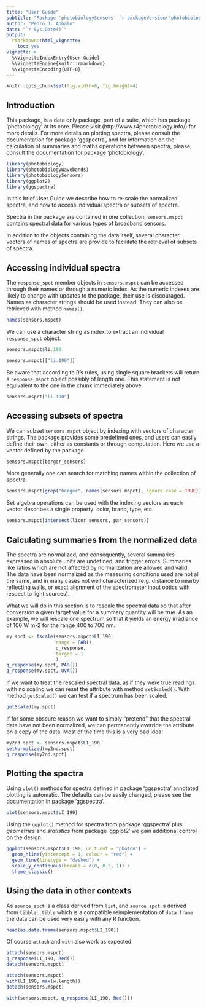 ---
title: "User Guide"
subtitle: "Package 'photobiologySensors' `r packageVersion('photobiologySensors')` "
author: "Pedro J. Aphalo"
date: "`r Sys.Date()`"
output: 
  rmarkdown::html_vignette:
    toc: yes
vignette: >
  %\VignetteIndexEntry{User Guide}
  %\VignetteEngine{knitr::rmarkdown}
  %\VignetteEncoding{UTF-8}
---

```{r, echo=FALSE}
knitr::opts_chunk$set(fig.width=8, fig.height=4)
```


## Introduction

This package, is a data only package, part of a suite, which has package 
'photobiology' at its core. Please visit (http://www.r4photobiology.info/) 
for more details. For more details on plotting spectra, please consult the 
documentation for package 'ggspectra', and for information on the calculation 
of summaries and maths operations between spectra, please, consult the 
documentation for package 'photobiology'.

```{r, message=FALSE}
library(photobiology)
library(photobiologyWavebands)
library(photobiologySensors)
library(ggplot2)
library(ggspectra)
```

In this brief User Guide we describe how to re-scale the normalized
spectra, and how to access individual spectra or subsets of spectra.

Spectra in the package are contained in one collection: `sensors.mspct` contains
spectral data for various types of broadband sensors. 
<!-- In addition it contains contains data on the effect of temperature on the -->
<!-- sensitivity of an ultraviolet sensor. -->

In addition to the objects containing the data itself, several character vectors 
of names of spectra are provide to facilitate the retrieval of subsets of spectra.

## Accessing individual spectra

The `response_spct` member objects in `sensors.mspct` can be accessed through their
names or through a numeric index. As the numeric indexes are likely to change 
with updates to the package, their use is discouraged. Names as character
strings should be used instead. They can also be retrieved with method `names()`.

```{r}
names(sensors.mspct)
```

We can use a character string as index to extract an individual `response_spct`
object.

```{r}
sensors.mspct$li.190
```

```{r}
sensors.mspct[["li.190"]]
```

Be aware that according to R's rules, using single square brackets will return
a `response_mspct` object possibly of length one. This statement is not equivalent
to the one in the chunk immediately above.

```{r}
sensors.mspct["li.190"]
```

## Accessing subsets of spectra

We can subset `sensors.mspct` object by indexing with vectors of character
strings. The package provides some predefined ones, and users can easily
define their own, either as constants or through computation. Here we use
a vector defined by the package.

```{r}
sensors.mspct[berger_sensors]
```

More generally one can search for matching names within the collection of spectra.

```{r}
sensors.mspct[grep("berger", names(sensors.mspct), ignore.case = TRUE)]
```

Set algebra operations can be used with the indexing vectors as each vector
describes a single property: color, brand, type, etc.

```{r}
sensors.mspct[intersect(licor_sensors, par_sensors)]
```

## Calculating summaries from the normalized data

The spectra are normalized, and consequently, several summaries expressed in
absolute units are undefined, and trigger errors. Summaries like ratios which
are not affected by normalization are allowed and valid. The data have been
normalized as the measuring conditions used are not all the same, and in many
cases not well characterized (e.g. distance to nearby reflecting walls, or exact 
alignment of the spectrometer input optics with respect to light sources).

What we will do in this section is to rescale the spectral data so that after 
conversion a given target value for a summary quantity will be true. As an 
example, we will rescale one spectrum so that it yields an energy irradiance of
100 W m-2 for the range 400 to 700 nm.

```{r}
my.spct <- fscale(sensors.mspct$LI_190,
                  range = PAR(),
                  q_response,
                  target = 1
                  )
q_response(my.spct, PAR())
q_response(my.spct, UVA())
```

If we want to treat the rescaled spectral data, as if they were true readings
with no scaling we can reset the attribute with method `setScaled()`. With 
method `getScaled()` we can test if a spectrum has been scaled.

```{r}
getScaled(my.spct)
```

If for some obscure reason we want to simply "pretend" that the spectral data
have not been normalized, we can permanently override the attribute on a copy 
of the data. Most of the time this is a very bad idea!

```{r}
my2nd.spct <- sensors.mspct$LI_190
setNormalized(my2nd.spct)
q_response(my2nd.spct)
```

## Plotting the spectra

Using `plot()` methods for spectra defined in package 'ggspectra' annotated plotting is automatic. The defaults can be easily changed, please see the documentation
in package 'ggspectra'.

```{r}
plot(sensors.mspct$LI_190)
```

Using the `ggplot()` method for spectra from package 'ggspectra' plus _geometries_
and _statistics_ from package 'ggplot2' we gain additional control on the design.

```{r}
ggplot(sensors.mspct$LI_190, unit.out = "photon") +
  geom_hline(yintercept = 1, colour = "red") +
  geom_line(linetype = "dashed") +
  scale_y_continuous(breaks = c(0, 0.5, 1)) +
  theme_classic()
```

## Using the data in other contexts

As `source_spct` is a class derived from `list`, and `source_spct` is derived from
`tibble::tible` which is a compatible reimplementation of `data.frame` the
data can be used very easily with any R function.

```{r}
head(as.data.frame(sensors.mspct$LI_190))
```

Of course `attach` and `with` also work as expected.
```{r}
attach(sensors.mspct)
q_response(LI_190, Red())
detach(sensors.mspct)
```

```{r}
attach(sensors.mspct)
with(LI_190, max(w.length))
detach(sensors.mspct)
```

```{r}
with(sensors.mspct, q_response(LI_190, Red()))
```

